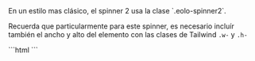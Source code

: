 
<DemoCard title="Spinner 2">

<DemoCardDescription>
En un estilo mas clásico, el spinner 2 usa la clase `.eolo-spinner2`. 

Recuerda que particularmente para este spinner, es necesario incluír también el ancho y alto del elemento con las clases de 
Tailwind `.w-` y `.h-`
</DemoCardDescription>

<div className="h-40 grid place-content-center rounded-lg">
  <span className="eolo-spinner2 w-10 h-10" />
</div>


<DemoCardCode>
```html
<span class="eolo-spinner2 w-10 h-10" />
```
</DemoCardCode>
</DemoCard> 